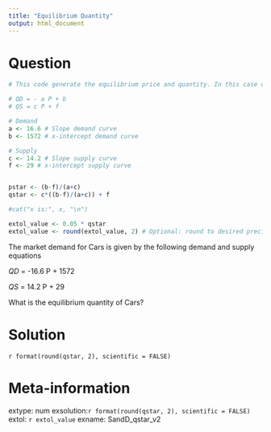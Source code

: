 ```yaml
---
title: "Equilibrium Quantity"
output: html_document
---
```


Question
========
```r

# This code generate the equilibrium price and quantity. In this case only the q* is asked

# QD = - a P + b
# QS = c P + f

# Demand
a <- 16.6 # Slope demand curve
b <- 1572 # x-intercept demand curve

# Supply
c <- 14.2 # Slope supply curve
f <- 29 # x-intercept supply curve 


pstar <- (b-f)/(a+c)
qstar <- c*((b-f)/(a+c)) + f

#cat("x is:", x, "\n")

extol_value <- 0.05 * qstar
extol_value <- round(extol_value, 2) # Optional: round to desired precision
```

The market demand for Cars is given by the following demand and supply equations

$QD$ = -16.6 P + 1572

$QS$ = 14.2 P + 29

What is the equilibrium quantity of Cars?

Solution
========
`r format(round(qstar, 2), scientific = FALSE)`



Meta-information
================
extype: num
exsolution:`r format(round(qstar, 2), scientific = FALSE)`
extol: `r extol_value`
exname: SandD_qstar_v2

